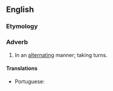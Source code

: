 ==English==

===Etymology===
{{suffix|alternating|ly|lang=en}}

===Adverb===
{{en-adv|-}}

# In an [[alternating]] manner; taking turns.

====Translations====
{{trans-top|in an alternating manner}}
* Portuguese: {{t|pt|alternantemente}}
{{trans-mid}}
{{trans-bottom}}